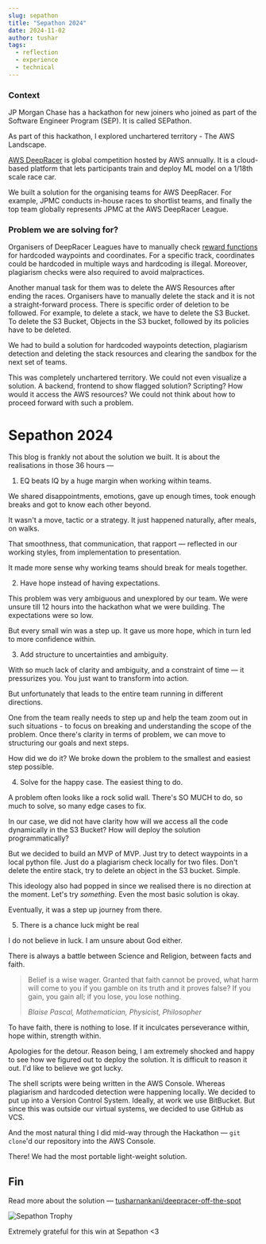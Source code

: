 ```yaml
---
slug: sepathon
title: "Sepathon 2024"
date: 2024-11-02
author: tushar
tags:
  - reflection
  - experience
  - technical
---
```


### Context

JP Morgan Chase has a hackathon for new joiners who joined as part of the Software Engineer Program (SEP). It is called SEPathon.

As part of this hackathon, I explored unchartered territory - The AWS Landscape. 

[AWS DeepRacer](https://aws.amazon.com/deepracer) is global competition hosted by AWS annually. It is a cloud-based platform that lets participants train and deploy ML model on a 1/18th scale race car. 

We built a solution for the organising teams for AWS DeepRacer. For example, JPMC conducts in-house races to shortlist teams, and finally the top team globally represents JPMC at the AWS DeepRacer League. 

### Problem we are solving for?

Organisers of DeepRacer Leagues have to manually check [reward functions](https://en.wikipedia.org/wiki/Reinforcement_learning) for hardcoded waypoints and coordinates. For a specific track, coordinates could be hardcoded in multiple ways and hardcoding is illegal. Moreover, plagiarism checks were also required to avoid malpractices. 

Another manual task for them was to delete the AWS Resources after ending the races. Organisers have to manually delete the stack and it is not a straight-forward process. There is specific order of deletion to be followed. For example, to delete a stack, we have to delete the S3 Bucket. To delete the S3 Bucket, Objects in the S3 bucket, followed by its policies have to be deleted.

We had to build a solution for hardcoded waypoints detection, plagiarism detection and deleting the stack resources and clearing the sandbox for the next set of teams.

This was completely unchartered territory. We could not even visualize a solution. A backend, frontend to show flagged solution? Scripting? How would it access the AWS resources? We could not think about how to proceed forward with such a problem. 

# Sepathon 2024

This blog is frankly not about the solution we built. It is about the realisations in those 36 hours —

1. EQ beats IQ by a huge margin when working within teams.

We shared disappointments, emotions, gave up enough times, took enough breaks and got to know each other beyond. 

It wasn't a move, tactic or a strategy. It just happened naturally, after meals, on walks. 

That smoothness, that communication, that rapport — reflected in our working styles, from implementation to presentation. 

It made more sense why working teams should break for meals together. 

2. Have hope instead of having expectations. 

This problem was very ambiguous and unexplored by our team. We were unsure till 12 hours into the hackathon what we were building. The expectations were so low. 

But every small win was a step up. It gave us more hope, which in turn led to more confidence within. 

3. Add structure to uncertainties and ambiguity. 

With so much lack of clarity and ambiguity, and a constraint of time — it pressurizes you. You just want to transform into action. 

But unfortunately that leads to the entire team running in different directions. 

One from the team really needs to step up and help the team zoom out in such situations - to focus on breaking and understanding the scope of the problem. Once there's clarity in terms of problem, we can move to structuring our goals and next steps. 

How did we do it? We broke down the problem to the smallest and easiest step possible. 

4. Solve for the happy case. The easiest thing to do. 

A problem often looks like a rock solid wall. There's SO MUCH to do, so much to solve, so many edge cases to fix. 

In our case, we did not have clarity how will we access all the code dynamically in the S3 Bucket? How will deploy the solution programmatically?

But we decided to build an MVP of MVP. Just try to detect waypoints in a local python file. Just do a plagiarism check locally for two files. Don't delete the entire stack, try to delete an object in the S3 bucket. Simple. 

This ideology also had popped in since we realised there is no direction at the moment. Let's try _something_. Even the most basic solution is okay. 

Eventually, it was a step up journey from there.

5. There is a chance luck might be real

I do not believe in luck. I am unsure about God either. 

There is always a battle between Science and Religion, between facts and faith. 

> Belief is a wise wager. Granted that faith cannot be proved, what harm will come to you if you gamble on its truth and it proves false? If you gain, you gain all; if you lose, you lose nothing.
>
> <cite>Blaise Pascal, Mathematician, Physicist, Philosopher</cite>

To have faith, there is nothing to lose. If it inculcates perseverance within, hope within, strength within.

Apologies for the detour. Reason being, I am extremely shocked and happy to see how we figured out to deploy the solution. It is difficult to reason it out. I'd like to believe we got lucky.

The shell scripts were being written in the AWS Console. Whereas plagiarism and hardcoded detection were happening locally. We decided to put up into a Version Control System. Ideally, at work we use BitBucket. But since this was outside our virtual systems, we decided to use GitHub as VCS.

And the most natural thing I did mid-way through the Hackathon — `git clone`'d our repository into the AWS Console. 

There! We had the most portable light-weight solution. 

## Fin

Read more about the solution — [tusharnankani/deepracer-off-the-spot](https://github.com/tusharnankani/deepracer-off-the-spot)

![Sepathon Trophy](/images/sepathon-trophy.jpg)

Extremely grateful for this win at Sepathon <3
